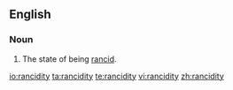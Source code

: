 ==English==
===Noun===
{{en-noun|-}}
# The state of being [[rancid]].

[[io:rancidity]]
[[ta:rancidity]]
[[te:rancidity]]
[[vi:rancidity]]
[[zh:rancidity]]